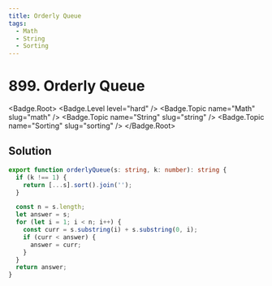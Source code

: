 ```yaml
---
title: Orderly Queue
tags:
  - Math
  - String
  - Sorting
---
```


# 899. Orderly Queue

<Badge.Root>
  <Badge.Level level="hard" />
  <Badge.Topic name="Math" slug="math" />
  <Badge.Topic name="String" slug="string" />
  <Badge.Topic name="Sorting" slug="sorting" />
</Badge.Root>

## Solution

```typescript filename="solution.ts" copy
export function orderlyQueue(s: string, k: number): string {
  if (k !== 1) {
    return [...s].sort().join('');
  }

  const n = s.length;
  let answer = s;
  for (let i = 1; i < n; i++) {
    const curr = s.substring(i) + s.substring(0, i);
    if (curr < answer) {
      answer = curr;
    }
  }
  return answer;
}
```

<ProblemLink
  codingSite="leetcode"
  href="https://leetcode.com/problems/orderly-queue/"
  title="Orderly Queue"
/>
